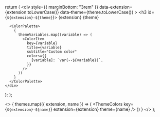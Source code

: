 
  return (
    <div
      style={{ marginBottom: "3rem" }}
      data-extension={extension.toLowerCase()}
      data-theme={theme.toLowerCase()}
    >
      <h3 id={`${extension}-${theme}`}>
        {extension} {theme}
      </h3>

      <ColorPalette>
        {
          themeVariables.map((variable) => (
            <ColorItem
              key={variable}
              title={variable}
              subtitle="Custom color"
              colors={{
                [variable]: `var(--${variable})`,
              }}
            />
          ))
        }
      </ColorPalette>
    </div>
  );
};

  <>
    {
      themes.map(({ extension, name }) => (
        <ThemeColors
          key={`${extension}-${name}`}
          extension={extension}
          theme={name}
        />
      ))
    }
  </>
);

<Meta title="Theme/Colors" />

<RenderAllThemes />
